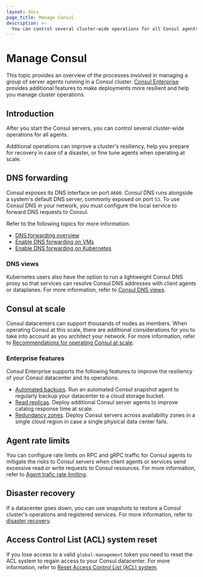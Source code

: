 ```yaml
---
layout: docs
page_title: Manage Consul
description: >-
  You can control several cluster-wide operations for all Consul agents. Learn about Consul operations and how to configure their underlying infrastructure, including DNS forwarding and operations at scale.
---
```


# Manage Consul

This topic provides an overview of the processes involved in managing a group of server agents running in a Consul cluster. [Consul Enterprise](/consul/docs/enterprise) provides additional features to make deployments more resilient and help you manage cluster operations.

## Introduction

After you start the Consul servers, you can control several cluster-wide operations for all agents.

Additional operations can improve a cluster's resiliency, help you prepare for recovery in case of a disaster, or fine tune agents when operating at scale.

## DNS forwarding

Consul exposes its DNS interface on port `8600`. Consul DNS runs alongside a system's default DNS server, commonly exposed on port `53`. To use Consul DNS in your network, you must configure the local service to forward DNS requests to Consul.

Refer to the following topics for more information.

- [DNS forwarding overview](/consul/docs/manage/dns/forwarding)
- [Enable DNS forwarding on VMs](/consul/docs/manage/dns/forwarding/enable)
- [Enable DNS forwarding on Kubernetes](/consul/docs/manage/dns/forwarding/k8s)

### DNS views

Kubernetes users also have the option to run a lightweight Consul DNS proxy so that services can resolve Consul DNS addresses with client agents or dataplanes. For more information, refer to [Consul DNS views](/consul/docs/manage/dns/views).

## Consul at scale

Consul datacenters can support thousands of nodes as members. When operating Consul at this scale, there are additional considerations for you to take into account as you architect your network. For more information, refer to [Recommendations for operating Consul at scale](/consul/docs/manage/scale).

### Enterprise features

Consul Enterprise supports the following features to improve the resiliency of your Consul datacenter and its operations.

- [Automated backups](/consul/docs/manage/scale/automated-backup). Run an automated Consul snapshot agent to regularly backup your datacenter to a cloud storage bucket.
- [Read replicas](/consul/docs/manage/scale/read-replica). Deploy additional Consul server agents to improve catalog response time at scale.
- [Redundancy zones](/consul/docs/manage/scale/redundancy-zone). Deploy Consul servers across availability zones in a single cloud region in case a single physical data center fails.

## Agent rate limits

You can configure rate limits on RPC and gRPC traffic for Consul agents to mitigate the risks to Consul servers when client agents or services send excessive read or write requests to Consul resources. For more information, refer to [Agent trafic rate limiting](/consul/docs/manage/rate-limit).

## Disaster recovery

If a datacenter goes down, you can use snapshots to restore a Consul cluster's operations and registered services. For more information, refer to [disaster recovery](/consul/docs/manage/disaster-recovery).

## Access Control List (ACL) system reset

If you lose access to a valid `global-management` token you need to reset the ACL system to regain access to your Consul datacenter. For more information, refer to [Reset Access Control List (ACL) system](/consul/docs/secure/acl/reset).